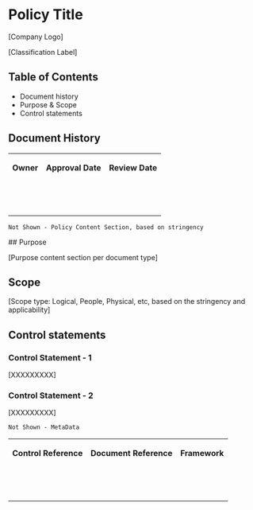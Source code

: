 
# **Policy Title**

\[Company Logo\]

\[Classification Label\]

## Table of Contents

*   Document history
*   Purpose & Scope
*   Control statements

## Document History

<table><tbody><tr><td><p><strong>Owner</strong></p></td><td><p><strong>Approval Date</strong></p></td><td><p><strong>Review Date</strong></p></td></tr><tr><td><p></p></td><td><p></p></td><td><p></p></td></tr><tr><td><p></p></td><td><p></p></td><td><p></p></td></tr><tr><td><p></p></td><td><p></p></td><td><p></p></td></tr></tbody></table>

`Not Shown - Policy Content Section, based on stringency`

\## Purpose

\[Purpose content section per document type\]

## Scope

\[Scope type: Logical, People, Physical, etc, based on the stringency and applicability\]

## Control statements

### Control Statement - 1

\[XXXXXXXXX\]

### Control Statement - 2

\[XXXXXXXXX\]

`Not Shown - MetaData`

<table><tbody><tr><td><p><strong>Control Reference</strong></p></td><td><p><strong>Document Reference</strong></p></td><td><p><strong>Framework</strong></p></td></tr><tr><td><p></p></td><td><p></p></td><td><p></p></td></tr><tr><td><p></p></td><td><p></p></td><td><p></p></td></tr><tr><td><p></p></td><td><p></p></td><td><p></p></td></tr></tbody></table>